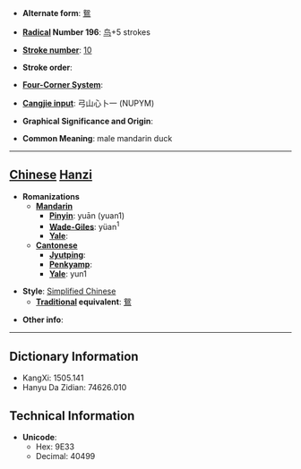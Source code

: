 * '''Alternate form''': [[鴛]]

* '''[[Wiktionary:Chinese radical index| Radical]] Number 196''': [[Wiktionary:Chinese radical index 鸟|鸟]]+5 strokes

* '''[[Wiktionary:Chinese total strokes index|Stroke number]]''': [[Wiktionary:Chinese total strokes index 10|10]]

* '''Stroke order''': 

* '''[[Wiktionary:Chinese four corner index|Four-Corner System]]''': 

* '''[[Wiktionary:Chinese Cangjie index|Cangjie input]]''': 弓山心卜一 (NUPYM)

* '''Graphical Significance and Origin''': 

* '''Common Meaning''': male mandarin duck

----

== [[Chinese]] [[Hanzi]] ==

* '''Romanizations'''
** '''[[Mandarin]]'''
*** '''[[Pinyin]]''': yuān (yuan1)
*** '''[[Wade-Giles]]''': yüan<sup>1</sup>
*** '''[[Yale]]''': 
** '''[[Cantonese]]'''
*** '''[[Jyutping]]''':
*** '''[[Penkyamp]]''': 
*** '''[[Yale]]''': yun1

* '''Style''': [[Simplified Chinese]] 
** '''[[Traditional Chinese|Traditional]] equivalent''': [[鴛]]

* '''Other info''': 

----

== Dictionary Information ==

* KangXi: 1505.141
* Hanyu Da Zidian: 74626.010

== Technical Information ==

* '''Unicode''':
** Hex: 9E33
** Decimal: 40499